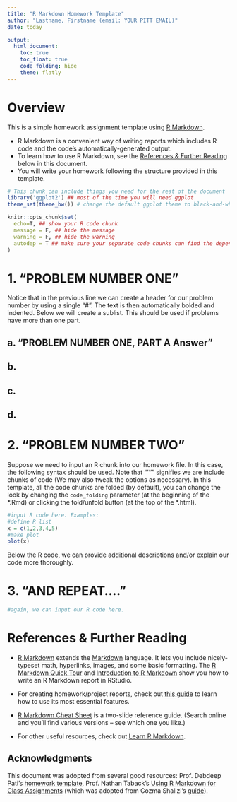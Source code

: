 ```yaml
---
title: "R Markdown Homework Template"
author: "Lastname, Firstname (email: YOUR PITT EMAIL)"
date: today

output:
  html_document:
    toc: true
    toc_float: true
    code_folding: hide
    theme: flatly
---
```


# Overview

This is a simple homework assignment template using [R Markdown](http://rmarkdown.rstudio.com). 

* R Markdown is a convenient way of writing reports which includes R code and the code's automatically-generated output. 
* To learn how to use R Markdown, see the [References & Further Reading](#refs) below in this document. 
* You will write your homework following the structure provided in this template. 

```r
# This chunk can include things you need for the rest of the document
library('ggplot2') ## most of the time you will need ggplot
theme_set(theme_bw()) # change the default ggplot theme to black-and-white

knitr::opts_chunk$set(
  echo=T, ## show your R code chunk
  message = F, ## hide the message
  warning = F, ## hide the warning
  autodep = T ## make sure your separate code chunks can find the dependencies (from other code chunk)
)
```

# 1. "PROBLEM NUMBER ONE"

Notice that in the previous line we can create a header for our problem number by using a single "#". The text is then automatically bolded and indented. Below we will create a sublist. This should be used if problems have more than one part.



## a. "PROBLEM NUMBER ONE, PART A Answer"


## b.


## c.


## d.





# 2. "PROBLEM NUMBER TWO"


Suppose we need to input an R chunk into our homework file. In this case, the following syntax should be used. Note that "'''" signifies we are include chunks of code (We may also tweak the options as necessary). In this template, all the code chunks are folded (by default), you can change the look by changing the `code_folding` parameter (at the beginning of the \*.Rmd) or clicking the fold/unfold button (at the top of the \*.html).


```r
#input R code here. Examples:
#define R list
x = c(1,2,3,4,5)
#make plot
plot(x)
```

Below the R code, we can provide additional descriptions and/or explain our code more thoroughly.



# 3. "AND REPEAT...."

```r
#again, we can input our R code here.
```

# References & Further Reading {#refs}

* [R Markdown](http://rmarkdown.rstudio.com/) extends the [Markdown](http://daringfireball.net/projects/markdown/basics) language. It lets you include nicely-typeset math, hyperlinks, images, and some basic formatting. The [R Markdown Quick Tour](https://rmarkdown.rstudio.com/authoring_quick_tour.html) and [Introduction to R Markdown](https://rmarkdown.rstudio.com/articles_intro.html) show you how to write an R Markdown report in RStudio.

* For creating homework/project reports, check out [this guide](https://ntaback.github.io/UofT_STA130/Rmarkdownforclassreports.html#basic_formatting_in_r_markdown) to learn how to use its most essential features.

* [R Markdown Cheat Sheet](https://rstudio.com/wp-content/uploads/2016/03/rmarkdown-cheatsheet-2.0.pdf) is a two-slide reference guide. (Search online and you'll find various versions -- see which one you like.)

* For other useful resources, check out [Learn R Markdown](https://rmarkdown.rstudio.com/docs/articles/rmarkdown.html).

## Acknowledgments

This document was adopted from several good resources: Prof. Debdeep Pati's [homework template](https://www.stat.tamu.edu/~debdeep/Homework.html), Prof. Nathan Taback's [Using R Markdown for Class Assignments](https://ntaback.github.io/UofT_STA130/Rmarkdownforclassreports.html#basic_formatting_in_r_markdown) (which was adopted from Cozma Shalizi's [guide](http://www.stat.cmu.edu/~cshalizi/rmarkdown/)).
